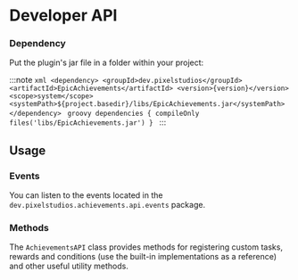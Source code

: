 
# Developer API

### Dependency
Put the plugin's jar file in a folder within your project:

:::note
<Tabs>
  <TabItem value="maven" label="Maven" default>
    ```xml
    <dependency>
      <groupId>dev.pixelstudios</groupId>
      <artifactId>EpicAchievements</artifactId>
      <version>{version}</version>
      <scope>system</scope>
      <systemPath>${project.basedir}/libs/EpicAchievements.jar</systemPath>
    </dependency>
    ```
  </TabItem>
  <TabItem value="gradle" label="Gradle">
    ```groovy
    dependencies {
      compileOnly files('libs/EpicAchievements.jar')
    }
    ```
  </TabItem>
</Tabs>
:::

## Usage

### Events
You can listen to the events located in the `dev.pixelstudios.achievements.api.events` package.

### Methods
The `AchievementsAPI` class provides methods for registering custom tasks, rewards and conditions (use the built-in implementations as a reference) and other useful utility methods.